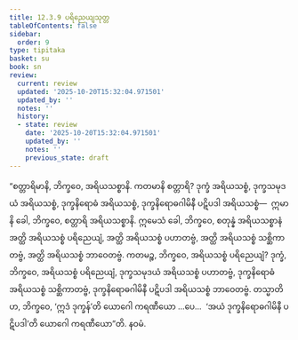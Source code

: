 ```yaml
---
title: 12.3.9 ပရိညေယျသုတ္တ
tableOfContents: false
sidebar:
  order: 9
type: tipitaka
basket: su
book: sn
review:
  current: review
  updated: '2025-10-20T15:32:04.971501'
  updated_by: ''
  notes: ''
  history:
  - state: review
    date: '2025-10-20T15:32:04.971501'
    updated_by: ''
    notes: ''
    previous_state: draft
---
```



<DynamicBreadcrumb />


<ReviewStatus review={frontmatter.review} showDetails={true} />

<HypothesisAnnotation frontmatter={frontmatter} />

<Division number="1099" book="sn" e="ch" v="18" p="444">

<Paragraph number="2298" book="sn">
“စတ္တာရိမာနိ, ဘိက္ခဝေ, အရိယသစ္စာနိ. ကတမာနိ စတ္တာရိ? ဒုက္ခံ အရိယသစ္စံ, ဒုက္ခသမုဒယံ အရိယသစ္စံ, ဒုက္ခနိရောဓံ အရိယသစ္စံ, ဒုက္ခနိရောဓဂါမိနီ ပဋိပဒါ အရိယသစ္စံ—  ဣမာနိ ခေါ, ဘိက္ခဝေ, စတ္တာရိ အရိယသစ္စာနိ. ဣမေသံ ခေါ, ဘိက္ခဝေ, စတုန္နံ အရိယသစ္စာနံ အတ္ထိ အရိယသစ္စံ ပရိညေယျံ, အတ္ထိ အရိယသစ္စံ ပဟာတဗ္ဗံ, အတ္ထိ အရိယသစ္စံ သစ္ဆိကာတဗ္ဗံ, အတ္ထိ အရိယသစ္စံ ဘာဝေတဗ္ဗံ.
</Paragraph>

<Paragraph number="2299" book="sn">
ကတမဉ္စ, ဘိက္ခဝေ, အရိယသစ္စံ ပရိညေယျံ? ဒုက္ခံ, ဘိက္ခဝေ, အရိယသစ္စံ ပရိညေယျံ, ဒုက္ခသမုဒယံ အရိယသစ္စံ ပဟာတဗ္ဗံ, ဒုက္ခနိရောဓံ အရိယသစ္စံ သစ္ဆိကာတဗ္ဗံ, ဒုက္ခနိရောဓဂါမိနီ ပဋိပဒါ အရိယသစ္စံ ဘာဝေတဗ္ဗံ.
</Paragraph>

<Paragraph number="2300" book="sn">
တသ္မာတိဟ, ဘိက္ခဝေ, ‘ဣဒံ ဒုက္ခန်’တိ ယောဂေါ ကရဏီယော …ပေ…  ‘အယံ ဒုက္ခနိရောဓဂါမိနီ ပဋိပဒါ’တိ ယောဂေါ ကရဏီယော”တိ.

</Paragraph>
</Division>

<Paragraph number="2301" type="center" book="sn">
နဝမံ.
</Paragraph>